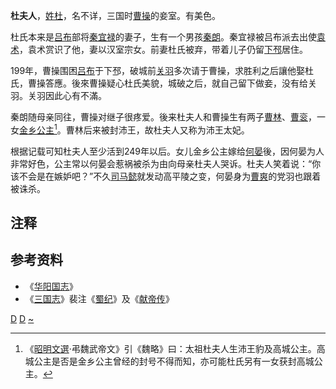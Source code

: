 '''杜夫人'''，[[杜姓|姓杜]]，名不详，三国时[[曹操|曹操]]的妾室。有美色。

杜氏本来是[[吕布|吕布]]部将[[秦宜禄|秦宜禄]]的妻子，生有一个男孩[[秦朗|秦朗]]。秦宜禄被吕布派去出使[[袁术|袁术]]，袁术赏识了他，妻以汉室宗女。前妻杜氏被弃，带着儿子仍留[[下邳|下邳]]居住。

199年，曹操围困[[吕布|吕布]]于下邳，破城前[[关羽|关羽]]多次请于曹操，求胜利之后讓他娶杜氏，曹操答應。後來曹操疑心杜氏美貌，城破之后，就自己留下做妾，没有给关羽。关羽因此心有不滿。

秦朗随母亲同往，曹操对继子很疼爱。後来杜夫人和曹操生有两子[[曹林|曹林]]、[[曹衮|曹衮]]，一女[[金乡公主|金乡公主]]<ref>《[[昭明文選|昭明文選]]·弔魏武帝文》引《魏略》曰：太祖杜夫人生沛王豹及高城公主。高城公主是否是金乡公主曾经的封号不得而知，亦可能杜氏另有一女获封高城公主。</ref>。曹林后来被封沛王，故杜夫人又称为沛王太妃。

根据记载可知杜夫人至少活到249年以后。女儿金乡公主嫁给[[何晏|何晏]]後，因何晏为人非常好色，公主常以何晏会惹祸被杀为由向母亲杜夫人哭诉。杜夫人笑着说：“你该不会是在嫉妒吧？”不久[[司马懿|司马懿]]就发动高平陵之变，何晏身为[[曹爽|曹爽]]的党羽也跟着被诛杀。

== 注释 ==

<references/>

== 参考资料 ==
*《[[华阳国志|华阳国志]]》
*《[[三国志|三国志]]》裴注《[[蜀纪|蜀纪]]》及《[[献帝传|献帝传]]》

{{DEFAULTSORT:D}}
[[Category:曹操妾室|D]]
[[Category:曹魏王太妃|D]]
[[Category:杜姓|~]]